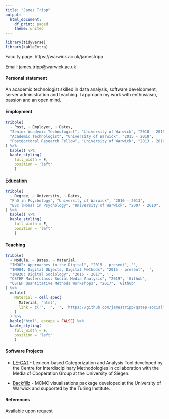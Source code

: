 ```yaml
---
title: "James Tripp"
output:
  html_document:
    df_print: paged
    theme: united
---
```


```r
library(tidyverse)
library(kableExtra)
```

Faculty page: https://warwick.ac.uk/jamestripp

Email: james.tripp@warwick.ac.uk

#### Personal statement

An academic technologist skilled in data analysis, software development, server administration and teaching. I approach my work with enthusiasm, passion and an open mind.

#### Employment

```r
tribble(
  ~ Post, ~ Employer, ~ Dates,
  "Senior Academic Technologist", "University of Warwick", "2018 - 2019",
  "Academic Technologist", "University of Warwick", "2015 - 2018",
  "Postdoctoral Research Fellow", "University of Warwick", "2013 - 2016",
) %>% 
  kable() %>%
  kable_styling(
    full_width = F,
    position = 'left'
    )
```

#### Education

```r
tribble(
  ~ Degree, ~ University, ~ Dates,
  "PhD in Psychology", "University of Warwick", "2010 - 2013",
  "BSc (Hons) in Psychology", "University of Warwick", "2007 - 2010",
) %>% 
  kable() %>%
  kable_styling(
    full_width = F,
    position = 'left'
    )
```
#### Teaching

```r
tribble(
  ~ Module, ~ Dates, ~ Material,
  "IM902: Approaches to the Digital", "2015 - present", '',
  "IM904: Digital Objects, Digital Methods", "2015 - present", '',
  "IM920: Digital Sociology", "2015 - 2017", '',
  "QSTEP Masterclass: Social Media Analysis", "2019", 'Github',
  "QSTEP Quantitative Methods Workshops", "2017", 'Github'
) %>% 
  mutate(
    Material = cell_spec(
      Material, "html",
      link = c('', '', '', 'https://github.com/jamestripp/qstep-socialmedia', 'https://github.com/jamestripp/qstep-workshops')
    )
  ) %>%
  kable('html', escape = FALSE) %>%
  kable_styling(
    full_width = F,
    position = 'left'
    )
```

#### Software Projects

* [LE-CAT](https://github.com/jamestripp/lecat) - Lexicon-based Categorization and Analysis Tool developed by the Centre for Interdisciplinary Methodologies in collaboration with the Media of Cooperation Group at the University of Siegen.

* [Backfillz](https://github.com/WarwickCIM/backfillz) - MCMC visualisations package developed at the University of Warwick and supported by the Turing Institute.

#### References

Available upon request